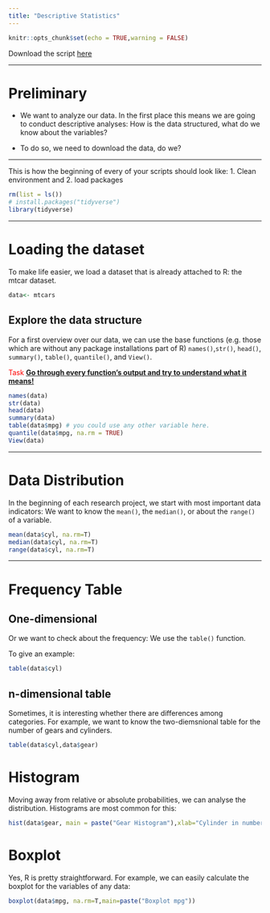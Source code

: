 ```yaml
---
title: "Descriptive Statistics"
---
```


```r
knitr::opts_chunk$set(echo = TRUE,warning = FALSE)
```

Download the script [here](https://raw.githubusercontent.com/LuMesserschmidt/stats_TUM/master/Files/Course%20Scripts/descriptives.R)


***

# Preliminary

* We want to analyze our data. In the first place this means we are going to conduct descriptive analyses: How is the data structured, what do we know about the variables? 

* To do so, we need to download the data, do we?

***


This is how the beginning of every of your scripts should look like: 1. Clean environment and 2. load packages  
```r
rm(list = ls())
# install.packages("tidyverse")
library(tidyverse)
```

***

# Loading the dataset

To make life easier, we load a dataset that is already attached to R: the mtcar dataset.

```r
data<- mtcars
```

## Explore the data structure

For a first overview over our data, we can use the base functions (e.g. those which are without any package installations part of R) `names()`,`str()`, `head()`, `summary()`, `table()`, `quantile()`, and `View()`.

<span style="color:red">Task</span> <u>**Go through every function's output and try to understand what it means!**</u>
```r
names(data)
str(data)
head(data)
summary(data)
table(data$mpg) # you could use any other variable here.
quantile(data$mpg, na.rm = TRUE)
View(data)
```

***
# Data Distribution
In the beginning of each research project, we start with most important data indicators: We want to know the `mean()`, the `median()`, or about the `range()` of a variable. 

```r
mean(data$cyl, na.rm=T) 
median(data$cyl, na.rm=T) 
range(data$cyl, na.rm=T)
```

***
# Frequency Table

## One-dimensional

Or we want to check about the frequency: We use the `table()` function.

To give an example:

```r
table(data$cyl)
```

## n-dimensional table

Sometimes, it is interesting whether there are differences among categories. For example, we want to know the two-diemsnional table for the number of gears and cylinders.

```r
table(data$cyl,data$gear)
```

# Histogram

Moving away from relative or absolute probabilities, we can analyse the distribution. Histograms are most common for this:

```r
hist(data$gear, main = paste("Gear Histogram"),xlab="Cylinder in numbers", ylab="Frequence")
```


# Boxplot

Yes, R is pretty straightforward. For example, we can easily calculate the boxplot for the variables of any data: 

```r
boxplot(data$mpg, na.rm=T,main=paste("Boxplot mpg"))
```



